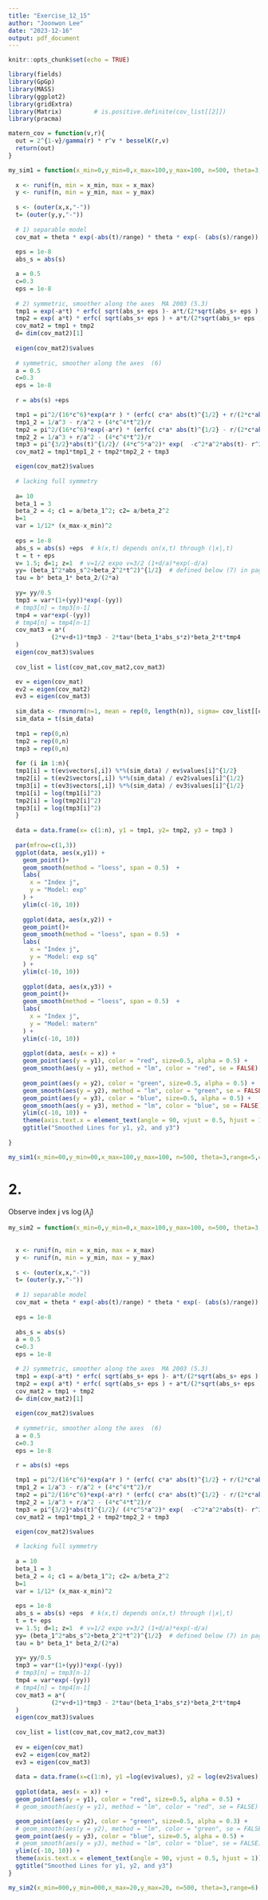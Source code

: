 ---
title: "Exercise_12_15"
author: "Joonwon Lee"
date: "2023-12-16"
output: pdf_document
---
```{r setup, include=FALSE}
knitr::opts_chunk$set(echo = TRUE)
```


```{r libraries, include=FALSE}
library(fields)
library(GpGp)
library(MASS)
library(ggplot2)
library(gridExtra)
library(Matrix)         # is.positive.definite(cov_list[[2]])
library(pracma)
```


```{r}
matern_cov = function(v,r){
  out = 2^{1-v}/gamma(r) * r^v * besselK(r,v)
  return(out)
}
```


```{r, cache=TRUE}

my_sim1 = function(x_min=0,y_min=0,x_max=100,y_max=100, n=500, theta=3,range=5,cov_index=1){
  
  x <- runif(n, min = x_min, max = x_max)
  y <- runif(n, min = y_min, max = y_max) 
  
  s <- (outer(x,x,"-")) 
  t= (outer(y,y,"-"))
  
  # 1) separable model
  cov_mat = theta * exp(-abs(t)/range) * theta * exp(- (abs(s)/range))
  
  eps = 1e-8         
  abs_s = abs(s)  

  a = 0.5  
  c=0.3
  eps = 1e-8
  
  # 2) symmetric, smoother along the axes  MA 2003 (5.3)
  tmp1 = exp(-a*t) * erfc( sqrt(abs_s+ eps )- a*t/(2*sqrt(abs_s+ eps )    )  )
  tmp2 = exp( a*t) * erfc( sqrt(abs_s+ eps ) + a*t/(2*sqrt(abs_s+ eps )   )  ) # without eps, singular
  cov_mat2 = tmp1 + tmp2
  d= dim(cov_mat2)[1]
  
  eigen(cov_mat2)$values
  
  # symmetric, smoother along the axes  (6)
  a = 0.5  
  c=0.3
  eps = 1e-8
  
  r = abs(s) +eps

  tmp1 = pi^2/(16*c^6)*exp(a*r ) * (erfc( c*a* abs(t)^{1/2} + r/(2*c*abs(t)^{1/2}))  )
  tmp1_2 = 1/a^3 - r/a^2 + (4*c^4*t^2)/r
  tmp2 = pi^2/(16*c^6)*exp(-a*r) * (erfc( c*a* abs(t)^{1/2} - r/(2*c*abs(t)^{1/2}))  )
  tmp2_2 = 1/a^3 + r/a^2 - (4*c^4*t^2)/r
  tmp3 = pi^{3/2}*abs(t)^{1/2}/ (4*c^5*a^2)* exp(  -c^2*a^2*abs(t)- r^2/(4*c^2*abs(t)))
  cov_mat2 = tmp1*tmp1_2 + tmp2*tmp2_2 + tmp3

  eigen(cov_mat2)$values
  
  # lacking full symmetry
  
  a= 10
  beta_1 = 3
  beta_2 = 4; c1 = a/beta_1^2; c2= a/beta_2^2
  b=1
  var = 1/12* (x_max-x_min)^2
  
  eps = 1e-8
  abs_s = abs(s) +eps  # k(x,t) depends on(x,t) through (|x|,t)
  t = t + eps 
  v= 1.5; d=1; z=1  # v=1/2 expo v=3/2 (1+d/a)*exp(-d/a)
  yy= (beta_1^2*abs_s^2+beta_2^2*t^2)^{1/2}  # defined below (7) in page 6.
  tau = b* beta_1* beta_2/(2*a)       
  
  yy= yy/0.5
  tmp3 = var*(1+(yy))*exp(-(yy))
  # tmp3[n] = tmp3[n-1]
  tmp4 = var*exp(-(yy))
  # tmp4[n] = tmp4[n-1]
  cov_mat3 = a*(
            (2*v+d+1)*tmp3 - 2*tau*(beta_1*abs_s*z)*beta_2*t*tmp4
  )      
  eigen(cov_mat3)$values
  
  cov_list = list(cov_mat,cov_mat2,cov_mat3)

  ev = eigen(cov_mat)
  ev2 = eigen(cov_mat2)
  ev3 = eigen(cov_mat3)
  
  sim_data <- rmvnorm(n=1, mean = rep(0, length(n)), sigma= cov_list[[cov_index]])
  sim_data = t(sim_data)
  
  tmp1 = rep(0,n)
  tmp2 = rep(0,n)
  tmp3 = rep(0,n)
  
  for (i in 1:n){
  tmp1[i] = t(ev$vectors[,i]) %*%(sim_data) / ev$values[i]^{1/2} 
  tmp2[i] = t(ev2$vectors[,i]) %*%(sim_data) / ev2$values[i]^{1/2}
  tmp3[i] = t(ev3$vectors[,i]) %*%(sim_data) / ev3$values[i]^{1/2}
  tmp1[i] = log(tmp1[i]^2)
  tmp2[i] = log(tmp2[i]^2)
  tmp3[i] = log(tmp3[i]^2)
  }
  
  data = data.frame(x= c(1:n), y1 = tmp1, y2= tmp2, y3 = tmp3 )
  
  par(mfrow=c(1,3))
  ggplot(data, aes(x,y1)) +
    geom_point()+
    geom_smooth(method = "loess", span = 0.5)  +
    labs(
      x = "Index j",
      y = "Model: exp"
    ) +
    ylim(c(-10, 10))
  
    ggplot(data, aes(x,y2)) +
    geom_point()+
    geom_smooth(method = "loess", span = 0.5)  +
    labs(
      x = "Index j",
      y = "Model: exp sq"
    ) +
    ylim(c(-10, 10))
    
    ggplot(data, aes(x,y3)) +
    geom_point()+
    geom_smooth(method = "loess", span = 0.5)  +
    labs(
      x = "Index j",
      y = "Model: matern"
    ) +
    ylim(c(-10, 10))
    
    ggplot(data, aes(x = x)) +
    geom_point(aes(y = y1), color = "red", size=0.5, alpha = 0.5) +
    geom_smooth(aes(y = y1), method = "lm", color = "red", se = FALSE) +
  
    geom_point(aes(y = y2), color = "green", size=0.5, alpha = 0.5) +
    geom_smooth(aes(y = y2), method = "lm", color = "green", se = FALSE) +
    geom_point(aes(y = y3), color = "blue", size=0.5, alpha = 0.5) +
    geom_smooth(aes(y = y3), method = "lm", color = "blue", se = FALSE) +
    ylim(c(-10, 10)) +
    theme(axis.text.x = element_text(angle = 90, vjust = 0.5, hjust = 1)) +
    ggtitle("Smoothed Lines for y1, y2, and y3")
  
}  
```

```{r, warnings=FALSE}
my_sim1(x_min=00,y_min=00,x_max=100,y_max=100, n=500, theta=3,range=5,cov_index=2)

```


# 2.
Observe index j vs $\log(\hat{\lambda}_j)$

```{r}

my_sim2 = function(x_min=0,y_min=0,x_max=100,y_max=100, n=500, theta=3,range=5){
  
   
  x <- runif(n, min = x_min, max = x_max)
  y <- runif(n, min = y_min, max = y_max) 
  
  s <- (outer(x,x,"-")) 
  t= (outer(y,y,"-"))
  
  # 1) separable model
  cov_mat = theta * exp(-abs(t)/range) * theta * exp(- (abs(s)/range))
  
  eps = 1e-8
    
  abs_s = abs(s)  
  a = 0.5  
  c=0.3
  eps = 1e-8

  # 2) symmetric, smoother along the axes  MA 2003 (5.3)
  tmp1 = exp(-a*t) * erfc( sqrt(abs_s+ eps )- a*t/(2*sqrt(abs_s+ eps )          )  )
  tmp2 = exp( a*t) * erfc( sqrt(abs_s+ eps ) + a*t/(2*sqrt(abs_s+ eps )         )  ) # without eps, singular
  cov_mat2 = tmp1 + tmp2
  d= dim(cov_mat2)[1]
  
  eigen(cov_mat2)$values
  
  # symmetric, smoother along the axes  (6)
  a = 0.5  
  c=0.3
  eps = 1e-8
  
  r = abs(s) +eps

  tmp1 = pi^2/(16*c^6)*exp(a*r ) * (erfc( c*a* abs(t)^{1/2} + r/(2*c*abs(t)^{1/2}))  )
  tmp1_2 = 1/a^3 - r/a^2 + (4*c^4*t^2)/r
  tmp2 = pi^2/(16*c^6)*exp(-a*r) * (erfc( c*a* abs(t)^{1/2} - r/(2*c*abs(t)^{1/2}))  )
  tmp2_2 = 1/a^3 + r/a^2 - (4*c^4*t^2)/r
  tmp3 = pi^{3/2}*abs(t)^{1/2}/ (4*c^5*a^2)* exp(  -c^2*a^2*abs(t)- r^2/(4*c^2*abs(t)))
  cov_mat2 = tmp1*tmp1_2 + tmp2*tmp2_2 + tmp3

  eigen(cov_mat2)$values
  
  # lacking full symmetry
  
  a = 10
  beta_1 = 3
  beta_2 = 4; c1 = a/beta_1^2; c2= a/beta_2^2
  b=1
  var = 1/12* (x_max-x_min)^2
  
  eps = 1e-8
  abs_s = abs(s) +eps  # k(x,t) depends on(x,t) through (|x|,t)
  t = t+ eps 
  v= 1.5; d=1; z=1  # v=1/2 expo v=3/2 (1+d/a)*exp(-d/a)
  yy= (beta_1^2*abs_s^2+beta_2^2*t^2)^{1/2}  # defined below (7) in page 6.
  tau = b* beta_1* beta_2/(2*a)       
  
  yy= yy/0.5
  tmp3 = var*(1+(yy))*exp(-(yy))
  # tmp3[n] = tmp3[n-1]
  tmp4 = var*exp(-(yy))
  # tmp4[n] = tmp4[n-1]
  cov_mat3 = a*(
            (2*v+d+1)*tmp3 - 2*tau*(beta_1*abs_s*z)*beta_2*t*tmp4
  )      
  eigen(cov_mat3)$values
  
  cov_list = list(cov_mat,cov_mat2,cov_mat3)
  
  ev = eigen(cov_mat)
  ev2 = eigen(cov_mat2)
  ev3 = eigen(cov_mat3)  
  
  data = data.frame(x=c(1:n), y1 =log(ev$values), y2 = log(ev2$values), y3 = log(ev3$values) )
  
  ggplot(data, aes(x = x)) +
  geom_point(aes(y = y1), color = "red", size=0.5, alpha = 0.5) +
  # geom_smooth(aes(y = y1), method = "lm", color = "red", se = FALSE) +

  geom_point(aes(y = y2), color = "green", size=0.5, alpha = 0.3) +
  # geom_smooth(aes(y = y2), method = "lm", color = "green", se = FALSE) +
  geom_point(aes(y = y3), color = "blue", size=0.5, alpha = 0.5) +
  # geom_smooth(aes(y = y3), method = "lm", color = "blue", se = FALSE) +
  ylim(c(-10, 10)) +
  theme(axis.text.x = element_text(angle = 90, vjust = 0.5, hjust = 1)) +
  ggtitle("Smoothed Lines for y1, y2, and y3")
}

```

```{r}
my_sim2(x_min=000,y_min=000,x_max=20,y_max=20, n=500, theta=3,range=6)
```



